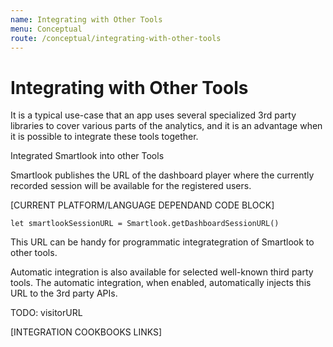 ```yaml
---
name: Integrating with Other Tools
menu: Conceptual
route: /conceptual/integrating-with-other-tools
---
```



# Integrating with Other Tools

It is a typical use-case that an app uses several specialized 3rd party libraries to cover various parts of the analytics, and it is an advantage when it is possible to integrate these tools together.

Integrated Smartlook into other Tools

Smartlook publishes the URL of the dashboard player where the currently recorded session will be available for the registered users.
 
[CURRENT PLATFORM/LANGUAGE DEPENDAND CODE BLOCK]
```
let smartlookSessionURL = Smartlook.getDashboardSessionURL()
```

This URL can be handy for programmatic integrategration of Smartlook to other tools.

Automatic integration is also available for selected well-known third party tools. The automatic integration, when enabled, automatically injects this URL to the 3rd party APIs.

TODO: visitorURL

[INTEGRATION COOKBOOKS LINKS]

